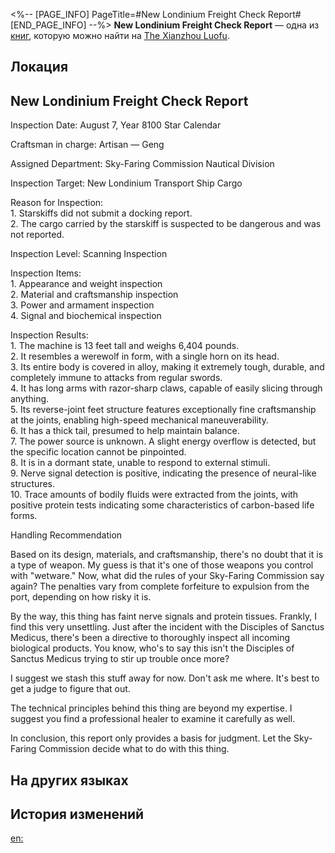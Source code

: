 <%-- [PAGE_INFO]
PageTitle=#New Londinium Freight Check Report#
[END_PAGE_INFO] --%>
{{Дополнить}}
{{Книга Инфобокс
|id           = 380
|partIds      = 190675
|Название     = 
|Изображение  = Иконка письма.png
|Мир          = The Xianzhou Luofu
|Томов        = 1
|Автор        = <!--нужно добавить-->
|Описание     = The report issued after the check on the transport vessel New Londinium's cargo.
|Том1         = {{tx}}
|Источник1    = {{tx|Отсутствует источник}}
|Персонажи    = Yaoshi
|Фракции      = New Londinium
}}
'''New Londinium Freight Check Report''' — одна из [[Книги|книг]], которую можно найти на [[The Xianzhou Luofu]].

==Локация==
{{Отметка карты|<!--название карты-->|<!--id отметки-->}}

==New Londinium Freight Check Report==
Inspection Date: August 7, Year 8100 Star Calendar

Craftsman in charge: Artisan &mdash; Geng

Assigned Department: Sky-Faring Commission Nautical Division

Inspection Target: New Londinium Transport Ship Cargo

Reason for Inspection: <br />1. Starskiffs did not submit a docking report. <br />2. The cargo carried by the starskiff is suspected to be dangerous and was not reported.

Inspection Level: Scanning Inspection

Inspection Items: <br />1. Appearance and weight inspection<br />
2. Material and craftsmanship inspection<br />
3. Power and armament inspection<br /> 4. Signal and biochemical inspection

Inspection Results:<br />
1. The machine is 13 feet tall and weighs 6,404 pounds.<br />
2. It resembles a werewolf in form, with a single horn on its head.<br />
3. Its entire body is covered in alloy, making it extremely tough, durable, and completely immune to attacks from regular swords.<br />
4. It has long arms with razor-sharp claws, capable of easily slicing through anything.<br />
5. Its reverse-joint feet structure features exceptionally fine craftsmanship at the joints, enabling high-speed mechanical maneuverability.<br />
6. It has a thick tail, presumed to help maintain balance.<br />
7. The power source is unknown. A slight energy overflow is detected, but the specific location cannot be pinpointed.<br />
8. It is in a dormant state, unable to respond to external stimuli.<br />
9. Nerve signal detection is positive, indicating the presence of neural-like structures.<br />
10. Trace amounts of bodily fluids were extracted from the joints, with positive protein tests indicating some characteristics of carbon-based life forms.

Handling Recommendation

Based on its design, materials, and craftsmanship, there's no doubt that it is a type of weapon. My guess is that it's one of those weapons you control with "wetware." Now, what did the rules of your Sky-Faring Commission say again? The penalties vary from complete forfeiture to expulsion from the port, depending on how risky it is.

By the way, this thing has faint nerve signals and protein tissues. Frankly, I find this very unsettling. Just after the incident with the Disciples of Sanctus Medicus, there's been a directive to thoroughly inspect all incoming biological products. You know, who's to say this isn't the Disciples of Sanctus Medicus trying to stir up trouble once more?

I suggest we stash this stuff away for now. Don't ask me where. It's best to get a judge to figure that out.

The technical principles behind this thing are beyond my expertise. I suggest you find a professional healer to examine it carefully as well.

In conclusion, this report only provides a basis for judgment. Let the Sky-Faring Commission decide what to do with this thing.

==На других языках==
{{На других языках
|en   = New Londinium Freight Check Report
|zhs  = 新伦蒂尼恩号货物检查报告
|zht  = 新倫蒂尼恩號貨物檢查報告
|ja   = ニューロンテネオン号貨物検査報告書
|ko   = 뉴론디니움호 화물 검사 보고서
|es   = Informe de la revisión del cargamento de Nuevo Londinium
|fr   = Rapport sur la cargaison du New Londinium
|ru   = Отчёт о проверке груза на «Новом Лондинии»
|th   = รายงานการตรวจสอบสินค้าบนเรือ New Londinium
|vi   = Báo Cáo Kiểm Tra Hàng Hóa Tàu New Londinium
|de   = Frachtkontrolle-Bericht für Neu Londinium
|id   = Laporan Pemeriksaan Kargo New Londinium
|pt   = Relatório de Conferência da Carga da Nova Londinium
}}

==История изменений==
{{История изменений|3.5}}

[[en:]]